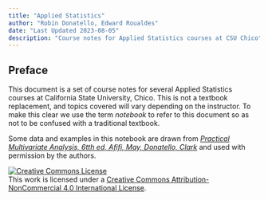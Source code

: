 ```yaml
---
title: "Applied Statistics"
author: "Robin Donatello, Edward Roualdes"
date: "Last Updated 2023-08-05"
description: "Course notes for Applied Statistics courses at CSU Chico"
---
```


## Preface

This document is a set of course notes for several Applied Statistics courses at California State University, Chico. This is not a textbook replacement, and topics covered will vary depending on the instructor. To make this clear we use the term *notebook* to refer to this document so as not to be confused with a traditional textbook.

Some data and examples in this notebook are drawn from [*Practical Multivariate Analysis, 6tth ed, Afifi, May, Donatello, Clark*](https://www.crcpress.com/Practical-Multivariate-Analysis/Afifi-May-Donatello-Clark/p/book/9781138702226) and used with permission by the authors.

<a rel="license" href="http://creativecommons.org/licenses/by-nc/4.0/"><img src="https://i.creativecommons.org/l/by-nc/4.0/88x31.png" alt="Creative Commons License" style="border-width:0"/></a><br />This work is licensed under a <a rel="license" href="http://creativecommons.org/licenses/by-nc/4.0/">Creative Commons Attribution-NonCommercial 4.0 International License</a>.
